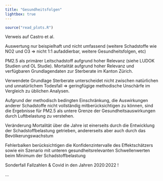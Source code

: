 ```yaml
---
title: "Gesundheitsfolgen"
lightbox: true
---
```



```r
source("read_plots.R")
```



<!-- TODO: see issue #34 -->

Verweis auf Castro et al.

Auswertung nur beispielhaft und nicht umfassend (weitere Schadstoffe wie NO2 und O3 => nicht 1:1 aufaddierbar, weitere Gesundheitsfolgen, etc)

PM2.5 als primärer Leitschadstoff aufgrund hoher Relevanz (siehe LUDOK Studien und OL Studie). 
Mortalität aufgrund hoher Relevanz und verfügbaren Grundlagendaten zur Sterberate im Kanton Zürich.

Verwendete Grundlage Sterberate unterscheidet nicht zwischen natürlichen und unnatürlichem Todesfall => geringfügige methodische Unschärfe im Vergleich zu üblichen Analysen.

Aufgrund der methodisch bedingten Einschränkung, die Auswirkungen anderer Schadstoffe nicht vollständig mitberücksichtigen zu können, sind die Ergebnisse für PM2.5 als untere Grenze der Gesundheitsauswirkungen durch Luftbelastung zu verstehen.

Veränderung Mortalität über die Jahre ist einerseits durch die Entwicklung der Schadstoffbelastung getrieben, andererseits aber auch durch das Bevölkerungswachstum

Fehlerbalken berücksichtigen die Konfidenzintervalle des Effektschätzers sowie ein Szenario mit unteren gesundheitsrelevanten Schwellenwerten beim Minimum der Schadstoffbelastung

Sonderfall Fallzahlen & Covid in den Jahren 2020:2022 !

...
